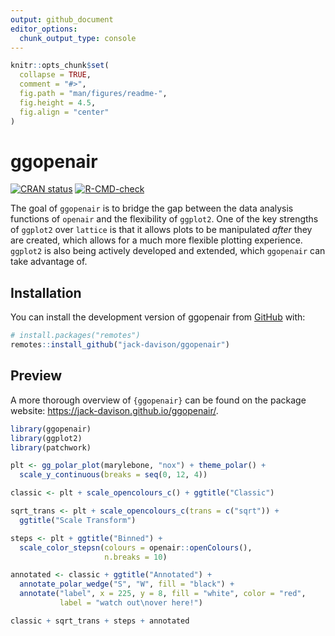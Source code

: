 ```yaml
---
output: github_document
editor_options: 
  chunk_output_type: console
---
```


<!-- README.md is generated from README.Rmd. Please edit that file -->

```r
knitr::opts_chunk$set(
  collapse = TRUE,
  comment = "#>",
  fig.path = "man/figures/readme-",
  fig.height = 4.5,
  fig.align = "center"
)
```

# ggopenair

<!-- badges: start -->
[![CRAN status](https://www.r-pkg.org/badges/version/ggopenair)](https://CRAN.R-project.org/package=ggopenair)
[![R-CMD-check](https://github.com/jack-davison/ggopenair/actions/workflows/R-CMD-check.yaml/badge.svg)](https://github.com/jack-davison/ggopenair/actions/workflows/R-CMD-check.yaml)
<!-- badges: end -->

The goal of `ggopenair` is to bridge the gap between the data analysis functions of `openair` and the flexibility of `ggplot2`. One of the key strengths of `ggplot2` over `lattice` is that it allows plots to be manipulated *after* they are created, which allows for a much more flexible plotting experience. `ggplot2` is also being actively developed and extended, which `ggopenair` can take advantage of.

## Installation

You can install the development version of ggopenair from [GitHub](https://github.com/) with:

``` r
# install.packages("remotes")
remotes::install_github("jack-davison/ggopenair")
```

## Preview

A more thorough overview of `{ggopenair}` can be found on the package website: <https://jack-davison.github.io/ggopenair/>.

```r
library(ggopenair)
library(ggplot2)
library(patchwork)

plt <- gg_polar_plot(marylebone, "nox") + theme_polar() +
  scale_y_continuous(breaks = seq(0, 12, 4))

classic <- plt + scale_opencolours_c() + ggtitle("Classic")

sqrt_trans <- plt + scale_opencolours_c(trans = c("sqrt")) + 
  ggtitle("Scale Transform")

steps <- plt + ggtitle("Binned") + 
  scale_color_stepsn(colours = openair::openColours(), 
                     n.breaks = 10)

annotated <- classic + ggtitle("Annotated") +
  annotate_polar_wedge("S", "W", fill = "black") +
  annotate("label", x = 225, y = 8, fill = "white", color = "red", 
           label = "watch out\nover here!")

classic + sqrt_trans + steps + annotated
```

